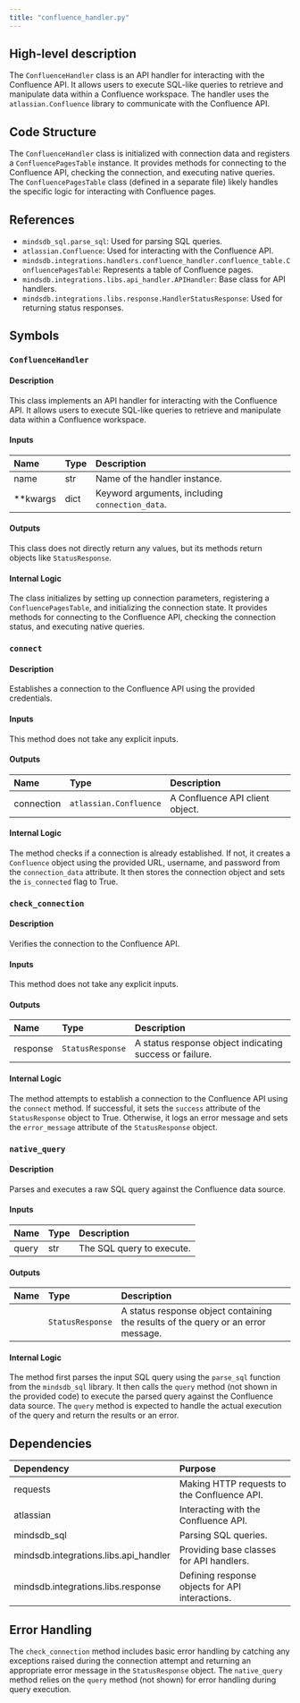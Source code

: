 ```yaml
---
title: "confluence_handler.py"
---
```


## High-level description
The `ConfluenceHandler` class is an API handler for interacting with the Confluence API. It allows users to execute SQL-like queries to retrieve and manipulate data within a Confluence workspace. The handler uses the `atlassian.Confluence` library to communicate with the Confluence API.

## Code Structure
The `ConfluenceHandler` class is initialized with connection data and registers a `ConfluencePagesTable` instance. It provides methods for connecting to the Confluence API, checking the connection, and executing native queries. The `ConfluencePagesTable` class (defined in a separate file) likely handles the specific logic for interacting with Confluence pages.

## References
- `mindsdb_sql.parse_sql`: Used for parsing SQL queries.
- `atlassian.Confluence`: Used for interacting with the Confluence API.
- `mindsdb.integrations.handlers.confluence_handler.confluence_table.ConfluencePagesTable`: Represents a table of Confluence pages.
- `mindsdb.integrations.libs.api_handler.APIHandler`: Base class for API handlers.
- `mindsdb.integrations.libs.response.HandlerStatusResponse`: Used for returning status responses.

## Symbols

### `ConfluenceHandler`
#### Description
This class implements an API handler for interacting with the Confluence API. It allows users to execute SQL-like queries to retrieve and manipulate data within a Confluence workspace.

#### Inputs
| Name | Type | Description |
|:-----|:-----|:------------|
| name | str | Name of the handler instance. |
| **kwargs | dict | Keyword arguments, including `connection_data`. |

#### Outputs
This class does not directly return any values, but its methods return objects like `StatusResponse`.

#### Internal Logic
The class initializes by setting up connection parameters, registering a `ConfluencePagesTable`, and initializing the connection state. It provides methods for connecting to the Confluence API, checking the connection status, and executing native queries.

### `connect`
#### Description
Establishes a connection to the Confluence API using the provided credentials.

#### Inputs
This method does not take any explicit inputs.

#### Outputs
| Name | Type | Description |
|:-----|:-----|:------------|
| connection | `atlassian.Confluence` | A Confluence API client object. |

#### Internal Logic
The method checks if a connection is already established. If not, it creates a `Confluence` object using the provided URL, username, and password from the `connection_data` attribute. It then stores the connection object and sets the `is_connected` flag to True.

### `check_connection`
#### Description
Verifies the connection to the Confluence API.

#### Inputs
This method does not take any explicit inputs.

#### Outputs
| Name | Type | Description |
|:-----|:-----|:------------|
| response | `StatusResponse` | A status response object indicating success or failure. |

#### Internal Logic
The method attempts to establish a connection to the Confluence API using the `connect` method. If successful, it sets the `success` attribute of the `StatusResponse` object to True. Otherwise, it logs an error message and sets the `error_message` attribute of the `StatusResponse` object.

### `native_query`
#### Description
Parses and executes a raw SQL query against the Confluence data source.

#### Inputs
| Name | Type | Description |
|:-----|:-----|:------------|
| query | str | The SQL query to execute. |

#### Outputs
| Name | Type | Description |
|:-----|:-----|:------------|
|  | `StatusResponse` | A status response object containing the results of the query or an error message. |

#### Internal Logic
The method first parses the input SQL query using the `parse_sql` function from the `mindsdb_sql` library. It then calls the `query` method (not shown in the provided code) to execute the parsed query against the Confluence data source. The `query` method is expected to handle the actual execution of the query and return the results or an error.

## Dependencies
| Dependency | Purpose |
|:-----------|:--------|
| requests | Making HTTP requests to the Confluence API. |
| atlassian | Interacting with the Confluence API. |
| mindsdb_sql | Parsing SQL queries. |
| mindsdb.integrations.libs.api_handler | Providing base classes for API handlers. |
| mindsdb.integrations.libs.response | Defining response objects for API interactions. |

## Error Handling
The `check_connection` method includes basic error handling by catching any exceptions raised during the connection attempt and returning an appropriate error message in the `StatusResponse` object. The `native_query` method relies on the `query` method (not shown) for error handling during query execution.
